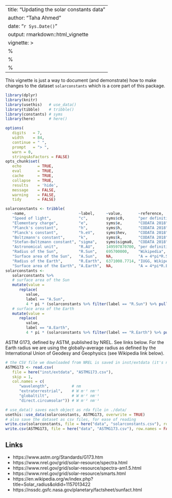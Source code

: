 
---
title: "Updating the solar constants data"
author: "Taha Ahmed"
date: "`r Sys.Date()`"
output: rmarkdown::html_vignette
vignette: >
  %\VignetteIndexEntry{Updating the solar constants data}
  %\VignetteEngine{knitr::rmarkdown}
  %\VignetteEncoding{UTF-8}
---


This vignette is just a way to document (and demonstrate) how to make
changes to the dataset `solarconstants` which is a core part of this
package.


```r
library(dplyr)
library(knitr)
library(usethis)   # use_data()
library(tibble)    # tribble()
library(constants) # syms
library(here)      # here()
```


```r
options(
   digits   = 7,
   width    = 84,
   continue = " ",
   prompt   = "> ",
   warn = 0,
   stringsAsFactors = FALSE)
opts_chunk$set(
   echo       = TRUE,
   eval       = TRUE,
   cache      = TRUE,
   collapse   = TRUE,
   results    = 'hide',
   message    = FALSE,
   warning    = FALSE,
   tidy       = FALSE)
```



```r
solarconstants <- tribble(
   ~name,                       ~label,     ~value,       ~reference,           ~label.tex,                      ~unit.tex,
   "Speed of light",            "c",        syms$c0,      "per definition",     "\\ensuremath{c}",               "\\si{\\metre\\per\\second}",
   "Elementary charge",         "e",        syms$e,       "CODATA 2018",        "\\ensuremath{e}",               "\\si{\\coulomb}",
   "Planck's constant",         "h",        syms$h,       "CODATA 2018",        "\\ensuremath{h}",               "\\si{\\joule\\second}",
   "Planck's constant",         "h.eV",     syms$hev,     "CODATA 2018",        "\\ensuremath{h_\\text{eV}}",    "\\si{\\electronvolt\\second}",
   "Boltzmann's constant",      "k",        syms$k,       "CODATA 2018",        "\\ensuremath{k}",               "\\si{\\joule\\per\\kelvin}",
   "Stefan-Boltzmann constant", "sigma",    syms$sigma0,  "CODATA 2018",        "\\ensuremath{\\sigma}",         "\\si{\\watt\\per\\square\\metre\\per\\kelvin\\tothe{4}}",
   "Astronomical unit",         "R.AU",     149597870700, "per definition",     "\\ensuremath{R_\\text{AU}}",    "\\si{\\metre}",
   "Radius of the Sun",         "R.Sun",    695700000,    "Wikipedia",          "\\ensuremath{R_\\text{Sun}}",   "\\si{\\metre}",
   "Surface area of the Sun",   "A.Sun",    NA,           "A = 4*pi*R.Sun^2",   "\\ensuremath{A_\\text{Sun}}",   "\\si{\\square\\metre}",
   "Radius of the Earth",       "R.Earth",  6371008.7714, "IUGG, Wikipedia",    "\\ensuremath{R_\\text{Earth}}", "\\si{\\metre}",
   "Surface area of the Earth", "A.Earth",  NA,           "A = 4*pi*R.Earth^2", "\\ensuremath{A_\\text{Earth}}", "\\si{\\square\\metre}")
solarconstants <-
   solarconstants %>%
   # surface area of the Sun
   mutate(value =
      replace(
         value,
         label == "A.Sun",
         4 * pi * (solarconstants %>% filter(label == "R.Sun") %>% pull(value))^2)) %>%
   # surface area of the Earth
   mutate(value =
      replace(
         value,
         label == "A.Earth",
         4 * pi * (solarconstants %>% filter(label == "R.Earth") %>% pull(value))^2))
```

ASTM G173, defined by ASTM, published by NREL. See links below.
For the Earth radius we are using the globally-average radius as defined by the
International Union of Geodesy and Geophysics (see Wikipedia link below).


```r
# the CSV file we downloaded from NREL is saved in inst/extdata (it's not modified by this script)
ASTMG173 <- read.csv(
   file = here("inst/extdata", "ASTMG173.csv"),
   skip = 1,
   col.names = c(
      "wavelength",          # nm
      "extraterrestrial",    # W m⁻² nm⁻¹
      "globaltilt",          # W m⁻² nm⁻¹
      "direct.circumsolar")) # W m⁻² nm⁻¹
```


```r
# use_data() saves each object as rda file in ./data/
usethis::use_data(solarconstants, ASTMG173, overwrite = TRUE)
# also save the dataset as csv files, for ease of reading
write.csv(solarconstants, file = here("data", "solarconstants.csv"), row.names = FALSE)
write.csv(ASTMG173, file = here("data", "ASTMG173.csv"), row.names = FALSE)
```


## Links

+ https://www.astm.org/Standards/G173.htm
+ https://www.nrel.gov/grid/solar-resource/spectra.html
+ https://www.nrel.gov/grid/solar-resource/spectra-am1.5.html
+ https://www.nrel.gov/grid/solar-resource/smarts.html
+ https://en.wikipedia.org/w/index.php?title=Solar_radius&oldid=1157013422
+ https://nssdc.gsfc.nasa.gov/planetary/factsheet/sunfact.html
